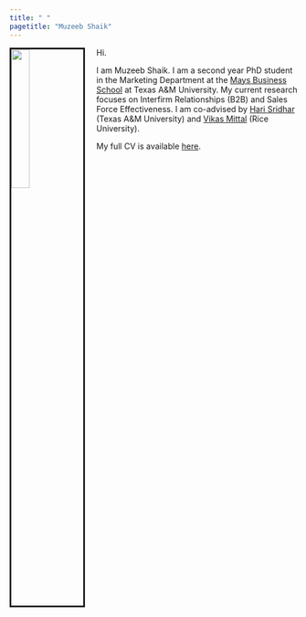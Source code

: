 ```yaml
---
title: " "
pagetitle: "Muzeeb Shaik"
---
```


<link rel="stylesheet" href="styles.css" type="text/css">

<img src="images/muzeeb.jpg" style="width:25%; border:3px solid; margin-right: 20px" align="left">

Hi. 

I am Muzeeb Shaik.  I am a second year PhD student in the Marketing Department at the [Mays Business School](https://mays.tamu.edu/) at Texas A&M University. My current research focuses on Interfirm Relationships (B2B) and Sales Force Effectiveness. I am co-advised by [Hari Sridhar](https://mays.tamu.edu/directory/shriharisridhar/) (Texas A&M University) and [Vikas Mittal](https://business.rice.edu/person/vikas-mittal) (Rice University). 

 


My full CV is available [here](files/Muzeeb_Shaik_CV_May_2020.pdf).